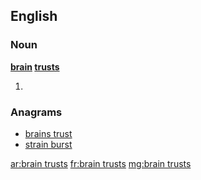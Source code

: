 ==English==

===Noun===
'''[[brain]] [[trust]]s'''

# {{plural of|[[brain trust]]}}

===Anagrams===
* [[brains trust#English|brains trust]]
* [[strain burst#English|strain burst]]

[[ar:brain trusts]]
[[fr:brain trusts]]
[[mg:brain trusts]]